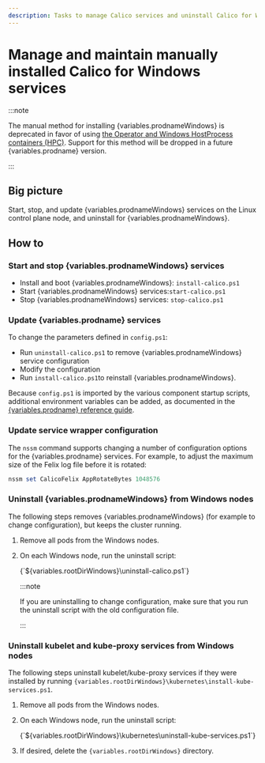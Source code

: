 ```yaml
---
description: Tasks to manage Calico services and uninstall Calico for Windows when the manual install (non-HPC) method was used.
---
```



# Manage and maintain manually installed Calico for Windows services

:::note

The manual method for installing {variables.prodnameWindows} is deprecated in favor of using [the Operator and Windows HostProcess containers (HPC)](../operator.mdx#install-calico-for-windows-using-the-operator). Support for this method will be dropped in a future {variables.prodname} version.

:::

## Big picture

Start, stop, and update {variables.prodnameWindows} services on the Linux control plane node, and uninstall for {variables.prodnameWindows}.

## How to

### Start and stop {variables.prodnameWindows} services

- Install and boot {variables.prodnameWindows}: `install-calico.ps1`
- Start {variables.prodnameWindows} services:`start-calico.ps1`
- Stop {variables.prodnameWindows} services: `stop-calico.ps1`

### Update {variables.prodname} services

To change the parameters defined in `config.ps1`:

- Run `uninstall-calico.ps1` to remove {variables.prodnameWindows} service configuration
- Modify the configuration
- Run `install-calico.ps1`to reinstall {variables.prodnameWindows}.

Because `config.ps1` is imported by the various component startup scripts, additional environment variables can be added, as documented in the [{variables.prodname} reference guide](../../../../reference/index.mdx).

### Update service wrapper configuration

The `nssm` command supports changing a number of configuration options for the {variables.prodname} services. For example, to adjust the maximum size of the Felix log file before it is rotated:

```powershell
nssm set CalicoFelix AppRotateBytes 1048576
```

### Uninstall {variables.prodnameWindows} from Windows nodes

The following steps removes {variables.prodnameWindows} (for example to change configuration), but keeps the cluster running.

1. Remove all pods from the Windows nodes.
1. On each Windows node, run the uninstall script:

   <CodeBlock language='powershell'>
   {`${variables.rootDirWindows}\uninstall-calico.ps1`}
   </CodeBlock>

   :::note

   If you are uninstalling to change configuration, make sure that you run the uninstall script with the old configuration file.

   :::

### Uninstall kubelet and kube-proxy services from Windows nodes

The following steps uninstall kubelet/kube-proxy services if they were installed by running `{variables.rootDirWindows}\kubernetes\install-kube-services.ps1`.

1. Remove all pods from the Windows nodes.
1. On each Windows node, run the uninstall script:

   <CodeBlock language=''>
   {`${variables.rootDirWindows}\kubernetes\uninstall-kube-services.ps1`}
   </CodeBlock>

1. If desired, delete the `{variables.rootDirWindows}` directory.
